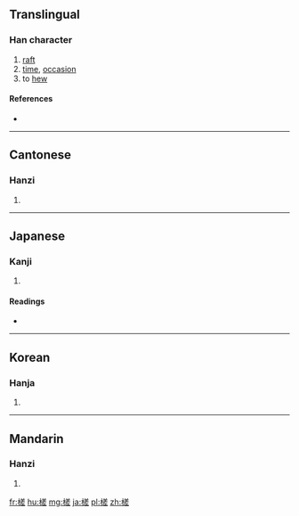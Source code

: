 ==Translingual==

===Han character===
{{Han char|rn=75|rad=木|as=10|sn=14|four=4891<sub>1</sub>|canj=木廿手一 (DTQM)}}

# [[raft]]
# [[time]], [[occasion]]
# to [[hew]]

====References====
* {{Han ref|kx=0546.100|dkj=15320|dj=0934.020|hdz=21255.020|uh=69CE|ud=27086|bh=E241|bd=57921}}

----

==Cantonese==

===Hanzi===
{{yue-hanzi|jyut=|y=cha4}}

# {{defn|lang=yue|sort=木10}}

----

==Japanese==

===Kanji===
{{ja-kanji|grade=|rs=木10}}

# {{defn|lang=ja|sort=木10}}

====Readings====
* {{ja-readings|on=[[さ]] (sa)|kun=[[いかだ]] (ikada)}}

----

==Korean==

===Hanja===
{{ko-hanja|hangeul=차|eumhun=|rv=cha|mr=ch'a|y=cha}}

# {{defn|lang=ko|sort=木10}}

----

==Mandarin==

===Hanzi===
{{cmn-hanzi|pin=[[chā]] ([[cha1]]), [[chá]] ([[cha2]]), [[zhā]] ([[zha1]])|wg=ch'a<sup>1</sup>, ch'a<sup>2</sup>, cha<sup>1</sup>}}

# {{defn|lang=cmn|sort=木10}}

[[fr:槎]]
[[hu:槎]]
[[mg:槎]]
[[ja:槎]]
[[pl:槎]]
[[zh:槎]]